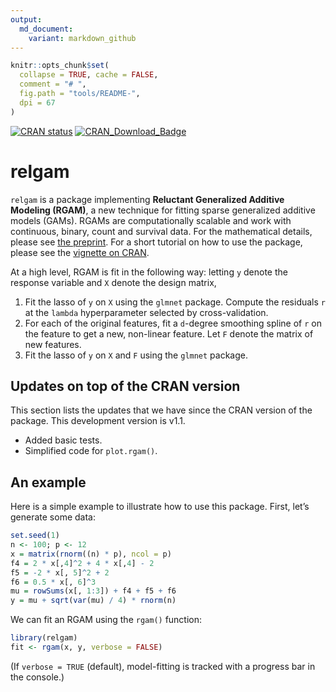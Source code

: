 ```yaml
---
output:
  md_document:
    variant: markdown_github
---
```


<!-- README.md is generated from README.Rmd. Please edit that file -->

```r
knitr::opts_chunk$set(
  collapse = TRUE, cache = FALSE,
  comment = "# ",
  fig.path = "tools/README-",
  dpi = 67
)
```

<!-- badges: start -->
[![CRAN status](https://www.r-pkg.org/badges/version/relgam)](https://cran.r-project.org/package=relgam)
[![CRAN_Download_Badge](http://cranlogs.r-pkg.org/badges/relgam)](https://cran.r-project.org/package=relgam)
<!-- badges: end -->

# relgam

`relgam` is a package implementing __Reluctant Generalized Additive Modeling (RGAM)__, a new technique for fitting sparse generalized additive models (GAMs). RGAMs are computationally scalable and work with continuous, binary, count and survival data. For the mathematical details, please see [the preprint](https://arxiv.org/abs/1912.01808). For a short tutorial on how to use the package, please see the [vignette on CRAN](https://cran.r-project.org/web/packages/relgam/vignettes/relgam.html).

At a high level, RGAM is fit in the following way: letting `y` denote the response variable and `X` denote the design matrix,

1. Fit the lasso of `y` on `X` using the `glmnet` package. Compute the residuals `r` at the `lambda` hyperparameter selected by cross-validation.
2. For each of the original features, fit a `d`-degree smoothing spline of `r` on the feature to get a new, non-linear feature. Let `F` denote the matrix of new features.
3. Fit the lasso of `y` on `X` and `F` using the `glmnet` package.

## Updates on top of the CRAN version

This section lists the updates that we have since the CRAN version of the package. This development version is v1.1.

- Added basic tests.
- Simplified code for `plot.rgam()`.

## An example

Here is a simple example to illustrate how to use this package. First, let's generate some data:

```r
set.seed(1)
n <- 100; p <- 12
x = matrix(rnorm((n) * p), ncol = p)
f4 = 2 * x[,4]^2 + 4 * x[,4] - 2
f5 = -2 * x[, 5]^2 + 2
f6 = 0.5 * x[, 6]^3
mu = rowSums(x[, 1:3]) + f4 + f5 + f6
y = mu + sqrt(var(mu) / 4) * rnorm(n)
```

We can fit an RGAM using the `rgam()` function:

```r
library(relgam)
fit <- rgam(x, y, verbose = FALSE)
```

(If `verbose = TRUE` (default), model-fitting is tracked with a progress bar in the console.)
